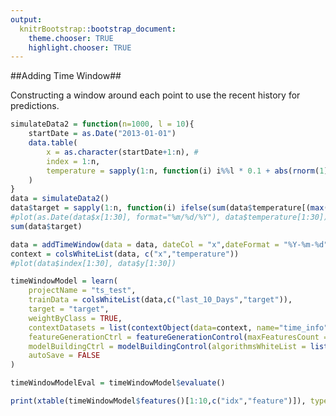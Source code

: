 ```yaml
---
output:
  knitrBootstrap::bootstrap_document:
    theme.chooser: TRUE
    highlight.chooser: TRUE
---
```


<!--
%\VignetteEngine{knitr::rmarkdown}
%\VignetteIndexEntry{timeSeries_timeWindow}
%\VignetteDepends{xtable}
-->

##Adding Time Window##

Constructing a window around each point to use the recent history for predictions.
<br>

```r
simulateData2 = function(n=1000, l = 10){
	startDate = as.Date("2013-01-01")
	data.table(
		x = as.character(startDate+1:n), #
		index =	1:n, 
		temperature = sapply(1:n, function(i) i%%l * 0.1 + abs(rnorm(1))) 
	)
}
data = simulateData2()
data$target = sapply(1:n, function(i) ifelse(sum(data$temperature[(max(1, i-3):i)]) > 7, 1, 0)) #alternatively regression - time to failure
#plot(as.Date(data$x[1:30], format="%m/%d/%Y"), data$temperature[1:30])
sum(data$target)

data = addTimeWindow(data = data, dateCol = "x",dateFormat = "%Y-%m-%d", window = 10, unit = "Days", includeUntil = TRUE, relativeTime = TRUE) 
context = colsWhiteList(data, c("x","temperature"))
#plot(data$index[1:30], data$y[1:30])

```

```r
timeWindowModel = learn(
	projectName = "ts_test", 
	trainData = colsWhiteList(data,c("last_10_Days","target")), 
	target = "target", 
	weightByClass = TRUE,
	contextDatasets = list(contextObject(data=context, name="time_info")),
	featureGenerationCtrl = featureGenerationControl(maxFeaturesCount = list(25), featureSearchMode = "ADVANCED"),
	modelBuildingCtrl = modelBuildingControl(algorithmsWhiteList = list("RRandomForestClassifier")),
	autoSave = FALSE
)
```

```r
timeWindowModelEval = timeWindowModel$evaluate()
```

```r
print(xtable(timeWindowModel$features()[1:10,c("idx","feature")]), type='html', comment=F) 
```